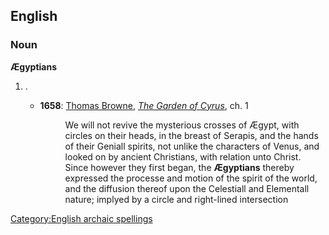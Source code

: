 ==English==

===Noun===
'''Ægyptians''' {{p}}

# {{plural of|[[Ægyptian#Noun|Ægyptian]]|nodot=1}} {{i|an archaic spelling of [[Egyptian]]}}.
#* '''1658''': [[w:Thomas Browne|Thomas Browne]], ''[[s:The Garden of Cyrus|The Garden of Cyrus]]'', ch. 1
#*: We will not revive the mysterious crosses of Ægypt, with circles on their heads, in the breast of Serapis, and the hands of their Geniall spirits, not unlike the characters of Venus, and looked on by ancient Christians, with relation unto Christ. Since however they first began, the '''Ægyptians''' thereby expressed the processe and motion of the spirit of the world, and the diffusion thereof upon the Celestiall and Elementall nature; implyed by a circle and right-lined intersection

[[Category:English archaic spellings]]